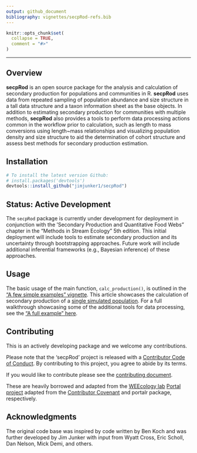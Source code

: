 ```yaml
---
output: github_document
bibliography: vignettes/secpRod-refs.bib
---
```

<!-- README.md is generated from README.Rmd. Please edit that file -->

```r
knitr::opts_chunk$set(
  collapse = TRUE,
  comment = "#>"
)
```

---

Overview
--------

**secpRod** is an open source package for the analysis and calculation of secondary production for populations and communities in R. **secpRod** uses data from repeated sampling of population abundance and size structure in a tall data structure and a taxon information sheet as the base objects. In addition to estimating secondary production for communities with multiple methods, **secpRod** also provides a tools to perform data processing actions common in the workflow prior to calculation, such as length to mass conversions using length\~mass relationships and visualizing population density and size structure to aid the determination of cohort structure and assess best methods for secondary production estimation.

Installation
------------

```r
# To install the latest version Github:
# install.packages('devtools')
devtools::install_github("jimjunker1/secpRod")
```
Status: Active Development
-----------

The `secpRod` package is currently under development for deployment in conjunction with the 'Secondary Production and Quantitative Food Webs" chapter in the "Methods in Stream Ecology" 5th edition. This initial deployment will include tools to estimate secondary production and its uncertainty through bootstrapping approaches. Future work will include additional inferential frameworks (e.g., Bayesian inference) of these approaches.

Usage
--------

The basic usage of the main function, `calc_production()`, is outlined in the ["A few simple examples" vignette](https://jimjunker1.github.io/secpRod/articles/simple-example.html). This article showcases the calculation of secondary production of a [single simulated population](https://jimjunker1.github.io/secpRod/articles/sampling-simulation.html). For a full walkthrough showcasing some of the additional tools for data processing, see the ["A full example" here]().


<!-- secpRod has XX functions related to data organization: -->

<!-- - `frac_merge` takes raw count data and provides areal and subsampling adjustments. This function includes QA/QC checks for un-paired fractions and returns size-class abundance standardized to area. -->
<!-- - `mass_adj` combines  -->

<!-- secpRod has XX functions related to data visualization: -->

<!-- - `len_freq` combines data returned from `frac_merge` to taxon-level histograms -->
<!-- - `allen_curve` takes  -->

<!-- `calc_production` is the main function of secpRod. This function estimates bootstrapped secondary production from multiple methods determined in the `taxaInfo` object. -->

Contributing
------------

This is an actively developing package and we welcome any contributions.  

Please note that the 'secpRod' project is released with a [Contributor Code of Conduct](.github/CODE_OF_CONDUCT.md). By contributing to this project, you agree to abide by its terms.

If you would like to contribute please see the [contributing document](.github/CONTRIBUTING.md). 

These are heavily borrowed and adapted from the [WEEcology lab](https://www.weecology.org/) [Portal project](https://portal.weecology.org/) adapted from the [Contributor Covenant](https://www.contributor-covenant.org/) and portalr package, respectively.

Acknowledgments
--------------

The original code base was inspired by code written by Ben Koch and was further developed by Jim Junker with input from Wyatt Cross, Eric Scholl, Dan Nelson, Mick Demi, and others. 
